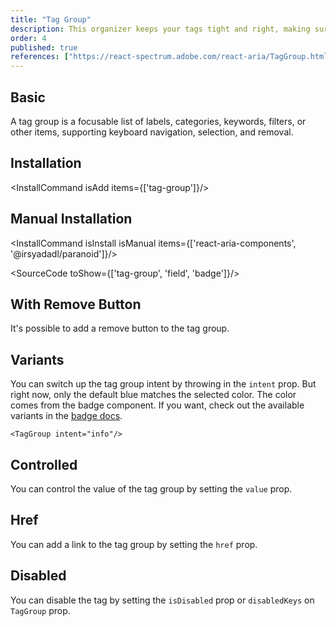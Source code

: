 ```yaml
---
title: "Tag Group"
description: This organizer keeps your tags tight and right, making sure they’re lined up and making sense, just like a librarian sorting books on a shelf.
order: 4
published: true
references: ["https://react-spectrum.adobe.com/react-aria/TagGroup.html#props"]
---
```


## Basic
A tag group is a focusable list of labels, categories, keywords, filters, or other items, supporting keyboard navigation, selection, and removal.
<How toUse="collections/tag-group-demo" />

## Installation
<InstallCommand isAdd items={['tag-group']}/>

## Manual Installation

<InstallCommand isInstall isManual items={['react-aria-components', '@irsyadadl/paranoid']}/>

<SourceCode toShow={['tag-group', 'field', 'badge']}/>

## With Remove Button
It's possible to add a remove button to the tag group.
<How toUse="collections/tag-group-with-remove-demo" />

## Variants
You can switch up the tag group intent by throwing in the `intent` prop. But right now, only the default blue matches the selected color. The color comes from the badge component. If you want, check out the available variants in the [badge docs](/design-system/statuses/badge).

```
<TagGroup intent="info"/>
```

## Controlled
You can control the value of the tag group by setting the `value` prop.
<How toUse="collections/tag-group-controlled-demo" />

## Href
You can add a link to the tag group by setting the `href` prop.
<How toUse="collections/tag-group-href-demo" />

## Disabled
You can disable the tag by setting the `isDisabled` prop or `disabledKeys` on `TagGroup` prop.
<How toUse="collections/tag-group-disabled-demo" />
